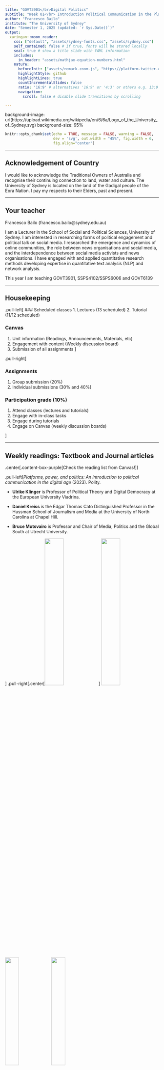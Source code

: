 ```yaml
---
title: "GOVT3901</br>Digital Politics"
subtitle: "Week 01</br> Introduction Political Communication in the Platform Era"
author: "Francesco Bailo"
institute: "The University of Sydney"
date: "Semester 1, 2025 (updated: `r Sys.Date()`)"
output:
  xaringan::moon_reader:
    css: ["default", "assets/sydney-fonts.css", "assets/sydney.css"]
    self_contained: false # if true, fonts will be stored locally
    seal: true # show a title slide with YAML information
    includes:
      in_header: "assets/mathjax-equation-numbers.html"
    nature:
      beforeInit: ["assets/remark-zoom.js", "https://platform.twitter.com/widgets.js"]
      highlightStyle: github
      highlightLines: true
      countIncrementalSlides: false
      ratio: '16:9' # alternatives '16:9' or '4:3' or others e.g. 13:9
      navigation:
        scroll: false # disable slide transitions by scrolling

---
```


background-image: url(https://upload.wikimedia.org/wikipedia/en/6/6a/Logo_of_the_University_of_Sydney.svg)
background-size: 95%

```r

knitr::opts_chunk$set(echo = TRUE, message = FALSE, warning = FALSE, 
                      dev = 'svg', out.width = "45%", fig.width = 6,
                      fig.align="center")

```

---

## Acknowledgement of Country

I would like to acknowledge the Traditional Owners of Australia and  recognise their continuing connection to land, water and culture. The  University of Sydney is located on the land of the Gadigal people  of the Eora Nation. I pay my respects to their Elders, past and present.

---

## Your teacher
	
Francesco Bailo (francesco.bailo@sydney.edu.au)

I am a Lecturer in the School of Social and Political Sciences, University of Sydney. I am interested in researching forms of political engagement and political talk on social media. I researched the emergence and dynamics of online communities, the role between news organisations and social media, and the interdependence between social media activists and news organisations. I have engaged with and applied quantitative research methods developing expertise in quantitative text analysis (NLP) and network analysis.

This year I am teaching GOVT3901, SSPS4102/SSPS6006 and GOVT6139 


---

## Housekeeping

.pull-left[
### Scheduled classes
  1. Lectures (13 scheduled) 
  2. Tutorial (11/12 scheduled)
  
### Canvas 
  1. Unit information (Readings, Announcements, Materials, etc)
  2. Engagement with content (Weekly discussion board)
  3. Submission of all assignments
]

.pull-right[
  
### Assignments 
  1. Group submission (20%)
  2. Individual submissions (30% and 40%)
  
### Participation grade (10%)  
  1. Attend classes (lectures and tutorials)
  2. Engage with in-class tasks
  3. Engage during tutorials 
  4. Engage on Canvas (weekly discussion boards)
  
]

---

## Weekly readings: Textbook  and Journal articles

.center[.content-box-purple[Check the reading list from Canvas!]]

.pull-left[*Platforms, power, and politics: An introduction to political communication in the digital age* (2023). Polity.

- **Ulrike Klinger** is Professor of Political Theory and Digital Democracy at the European University Viadrina.

- **Daniel Kreiss** is the Edgar Thomas Cato Distinguished Professor in the Hussman School of Journalism and Media at the University of North Carolina at Chapel Hill.

- **Bruce Mutsvairo** is Professor and Chair of Media, Politics and the Global South at Utrecht University.

]
.pull-right[.center[<img src = '../img/1509553576.webp' width = '35%'>]
<img src = 'https://europeannewschool.eu/templates/yootheme/cache/57/Ulrike_Klinger_2022_web-57f551c3.webp' width = '35%'></img><img src = 'https://e1.nmcdn.io/hussman/wp-content/uploads/1970/01/Kreiss_Daniel-2023_017-scaled-e1722967054906.jpg/v:1-dynamic:1-aspect:1-fit:cover/Kreiss_Daniel-2023_017-scaled-e1722967054906--600.webp' width = '30%'></img><img src = 'https://www.uu.nl/medewerkers/RestApi/Public/GetImage?Employee=61504&t=' width = '30%'></img>


]

---

## High-Level Overview: Political Communication in the Platform Era

- This course explores how digital platforms have transformed political communication.
- We analyse key concepts such as media, platforms, misinformation, populism, and governance.
- Topics range from journalism and election campaigns to political extremism and entertainment.
- By the end, you will be able to critically assess the role of platforms in shaping public discourse and democracy.

.center[<img src = '../img/DALL·E 2025-02-24 10.17.30.webp' width = '35%'>]

---

## Weekly Course Breakdown

### **Weeks 1-4: Foundations of Political Communication**
1. **Introduction to Political Communication** – Key terms, historical shifts, and the rise of platforms.
2. **Definitions and Variations** – Global perspectives and political system influences.
3. **Platform Power** – Affordances, algorithms, and political influence.
4. **Public Spheres & Opinion** – Echo chambers, counterpublics, and digital debate.

### **Weeks 5-8: Political Actors & Strategies**
5. **Platforms and Journalism** – News distribution, data journalism, and business models.
6. **Strategic Communication** – Political marketing, lobbying, and digital PR.
7. **Campaigns & Elections** – Data-driven campaigns and political mobilization.
8. **Social Movements** – Digital activism, protest cultures, and online mobilization.

---

### **Weeks 9-13: Key Challenges & The Future**
9. **Platform Governance** – Regulation, policies, and corporate self-governance.
10. **Misinformation & Propaganda** – Disinformation, fact-checking, and polarization.
11. **Populism & Extremism** – Radicalization, democratic backsliding, and digital threats.
12. **Entertainment & Politics** – Celebrities, influencers, and political culture.
13. **The Future of Political Communication** – Emerging trends, challenges, and opportunities.


---

## Today's class: Introduction to Political Communication in the Platform Era (Ch 1)
- Explain the intricate relationship between media, technology, and political communication, tracing historical developments and modern transformations.
- Define key terms such as media, digital media, the Internet, social media, platforms, and technologies, ensuring clarity in conceptual understanding.
- Recognize the importance of analysing digital platforms within contemporary political communication.

---

## Angela Merkel’s Reflection on Digital Media

- Angela Merkel, former Chancellor of Germany, offered a reflection on how political discourse has changed due to digital media in **2021** during a farewell interview
- She noted that in **2005**, when she assumed office, smartphones, Facebook, and Twitter were either non-existent or in their infancy.
- Merkel expressed concerns that digital platforms contribute to a harsher political climate by reinforcing ideological silos and reducing opportunities for constructive debate.
- This highlights a central theme of the textbook: the evolving landscape of political communication in the platform era.

.center[<img src = 'https://cdn.britannica.com/17/172817-050-B5A3AE9B/Angela-Merkel-2012.jpg' width = "20%"></img>]

---

## The digital revolution

#### The massification of Internet technologies has revolutionised how people connect with each other and access information.

.pull-left[
 The **Social Media Revolution** involves a shift in how people relate to each other. This revolution has created opportunities and stresses for people to reach beyond tight-knit groups, allowing for more **diversity** in relationships, but also introducing the stress of not having a single home base.

.center[<img src = 'https://bcassetcdn.com/public/blog/wp-content/uploads/2023/01/23175156/Facebook-Logo-2005.jpg' width = '30%'></img>]

 .center[On .content-box-yellow[September 26, 2006], **Facebook** opened to everyone 13+ with a email address.]
 
]

.pull-right[
The **Mobile Revolution** involves mobile phones evolving from simply ways to talk on the fly to becoming key to **always-available accessibility**. The increasing use of mobile access has enhanced the ascent of broadband and the always-on Internet.

.center[<img src = 'https://i.insider.com/5d35cb70100a241383517583?width=2000&format=jpeg&auto=webp' width = '45%'></img>]

.center[The first **iPhone** went on sale on .content-box-yellow[June 29, 2007].]

]

.footnote[Rainie, L., & Wellman, B. (2012). **Networked: The new social operating system**. MIT Press.]

---

## What does the Digital Revolution mean for social networks?

- The key change in how people connect socially is a shift **from being embedded in groups** to becoming **networked individuals**. 

- Instead of primarily functioning as members of a family, work unit, neighbourhood, or social group, **people increasingly operate as individuals connected through diverse networks**.

- **Partial membership in multiple networks**: Networked individuals have connections to many networks rather than relying on permanent membership in settled group.

- **Looser, more fragmented networks**: The new social environment is oriented around networks that are less tight-knit than in the past.

> "The new media is the new neighborhood" (p. 13).

- The emerging role of **digital platforms** in *creating*, *mediating* and *curating* connection among people and between people and information (i.e. content).

.footnote[Rainie, L., & Wellman, B. (2012). **Networked: The new social operating system**. MIT Press.]

---

## The Digital Transformation of Political Communication

- Traditional political communication was structured around mass media, such as newspapers, radio, and television.

- The Internet and digital media have revolutionised the way information is disseminated and consumed, making communication more participatory and interactive.

- Platforms like TikTok, Facebook, Twitter (now X), and YouTube serve as intermediaries, influencing what information reaches the public and how political actors engage with audiences.

- This shift has raised questions about misinformation, polarisation (especially in the U.S.), and the role of algorithms and who controls them in shaping political discourse.

---

## The Role of Technology in Political Communication

- **Technology has always played a role in shaping political communication.**

- Oral traditions helped societies transmit political narratives before the advent of writing systems.

- The printing press, telegraph, radio, and television each transformed political discourse in distinct ways.

- The rise of the Internet and social media and digital platforms has brought about a decentralized, user-driven form of political communication, changing how politicians, activists, and the public interact.

---

## The Internet and the Platform Era
- The Internet became a major force in global politics in the late 1990s and early 2000s.
- The widespread adoption of smartphones accelerated the shift towards mobile-first digital interactions.
- The Arab Spring demonstrated the potential of social media to mobilize protests and activism, while subsequent events, such as Brexit and the 2016 U.S. elections, highlighted concerns about digital manipulation and disinformation.
- The platform era signifies the dominance of a few large corporations in structuring political conversations, often with opaque algorithms determining visibility and engagement.

---

## The Dual Nature of Platforms
### Positive Impacts:
- Increased political engagement and mobilization through digital activism.
- More access to diverse political viewpoints and alternative media sources.
- Enhanced transparency and direct communication between political leaders and the public.

### Negative Impacts:
- Communication power concentration (and emergence of a new form of power)
- The spread of misinformation and conspiracy theories (no editorial control by platforms).
- Algorithm-driven polarisation leading to echo chambers and filter bubbles.
- The commodification of political discourse through data-driven advertising and microtargeting.

---

## Platforms and Political Actors
- **Political leaders** use platforms to engage directly with constituents, bypassing traditional media gatekeepers.
- **Journalists** rely on social media for real-time reporting and audience engagement.
- **Civil society organizations** leverage digital platforms for advocacy, petitions, and awareness campaigns.
- **Citizens** use social media to participate in political discussions, share content, and mobilize for causes.
- The interplay between these actors reshapes political communication in fundamental ways.

---

## Platform Power and Media Systems
- Platforms serve as both **infrastructure** and **gatekeepers** of political discourse.
- Affordances of platforms, influence what information gains traction.
- Media systems are increasingly **hybrid**, blending traditional broadcast media with digital-first content distribution.
- Example: Twitter (before Elon Musk bought it in 2022) had became a primary space for political scandals and crisis management, forcing traditional media to respond to trending digital conversations.

---

## What are affordances?

Bucher and Helmond (2018) define affordances as a **relational property that describes the possibilities for action provided by an environment or technological system**. The concept originates from ecological psychology and has been adapted in design studies and media research. In the context of social media platforms, affordances are *not static* features but *dynamic relationships* between *users and the platform*'s technological architecture.

In essence, affordances define .content-box-yellow[what users can do on a platform], but .content-box-yellow[they do not dictate behaviour]—rather, they .content-box-yellow[structure possibilities and constraints within the platform environment].

.footnote[Bucher, T., & Helmond, A. (2018). The Affordances of Social Media Platforms. In J. Burgess, A. Marwick, & T. Poell, The SAGE Handbook of Social Media (pp. 233–253). SAGE Publications Ltd. https://doi.org/10.4135/9781473984066.n14]

---

## Affordances are ...

.blockquote[
### `r icons::fontawesome("wrench")` Affordances
- **Relational Nature**: Affordances exist in the interaction between users and the platform; they are not just built-in features but also shaped by user expectations and behaviors.
- **Perceived vs. Hidden Affordances**: Some affordances are immediately visible and easily understood by users (e.g., a "Like" button), while others may require exploration or experimentation (e.g., algorithmic content curation).
- **Communicative and Social Affordances**: Social media affordances enable different types of communication and social interaction, such as visibility (who sees what), editability (the ability to modify content), persistence (how long content remains available), and association (how users are linked to content and each other).
- **Platform-Sensitive Approach**: Affordances are platform-specific and influenced by changes in platform architecture, such as Twitter replacing the "Favorite" star with a "Like" heart, altering the perceived meaning of user interactions.
]

---

## First In-class task!

.center[.content-box-green[

In-class tasks during lectures are not assessed but participation is timestamped and recorded.

]]

.center[<img src = '../img/week-01-qr-inclass-task.png' width = '25%'> 

or try https://sres.sydney.edu.au/go/67b810a74ca9f8033cbea6e2]

---

#### **What is the best definition of affordances?**
- A) The fixed technological features of a platform that dictate user behavior.
- B) The possibilities for action provided by a platform, shaped by both design and user perception.
- C) The way a platform's algorithms completely control user interaction.
- D) The visual design of a platform that makes it aesthetically appealing.

#### **Which of the following are examples of affordances in social media?** *(Select all that apply.)*
- A) The ability to like, comment, or share posts on a platform.
- B) The price of a social media subscription.
- C) Algorithmic curation of content that influences what users see.
- D) A platform’s terms of service and privacy policy.
- E) The option to tag other users in a post.

---

#### **Which of the following statements about affordances is TRUE?**
- A) Affordances are static and do not change over time.
- B) Affordances are relational—they depend on both platform design and user perception.
- C) Affordances completely determine how users behave on a platform.
- D) Affordances are the same across all platforms.

---

## Global Variations in Platform Governance
- The regulatory landscape of digital platforms varies significantly across different regions:
  - **United States:** Emphasis on free speech with limited platform regulation.
  - **European Union:** Stronger data protection and content moderation policies.
  - **China & Russia:** State-controlled platforms with strict content guidelines.
- The notion of a "splinternet" reflects the increasing fragmentation of digital spaces due to national regulations.

---

## Defining Key Terms
1. **Media** – Encompasses all forms of communication, including traditional and digital formats.
2. **Digital Media** – Media content distributed in digital formats, accessible via the Internet.
3. **Internet** – A global network enabling connectivity and data exchange.
4. **Social Media** – Platforms that facilitate user-generated content and networked communication.
5. **(Digital) Platforms** – Digital infrastructures that organize and curate information, interactions, and transactions.
6. **Technologies** – Broadly refers to tools, knowledge, and processes that shape communication and society.

---

## Key Takeaways
- The platform era has fundamentally altered political communication.
- Digital media amplify both democratic engagement and the risks of information disorders.
- Platforms shape political discourse, engagement, and governance through their affordances and algorithms.
- Regulatory environments influence how platforms operate globally.
- Understanding media systems in political communication requires a multidisciplinary approach.

---

## Attendance: Get your phone out again!


---
class: inverse, center, middle

# Any Quick Question?

---
class: center, middle

# See you next week!


